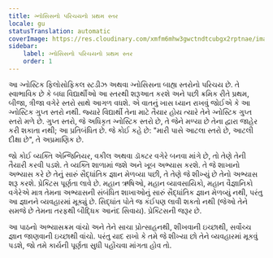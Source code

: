 ```yaml
---
title: ગ્નોસિસનો પરિચયનો પ્રથમ સ્તર
locale: gu
statusTranslation: automatic
coverImage: https://res.cloudinary.com/xmfm6mhw3gwctndtcubgx2rptnae/image/upload/v1741354450/small_cover_introduccion_a_la_gnosis_57a3fc8d72.webp
sidebar:
    label: ગ્નોસિસનો પરિચયનો પ્રથમ સ્તર
    order: 1
---
```

આ ગ્નોસ્ટિક ફિલોસોફિકલ સ્ટડીઝ અથવા ગ્નોસિસના બાહ્ય સ્તરોનો પરિચય છે. તે સ્વાભાવિક છે કે બધા વિદ્યાર્થીઓ આ સ્તરથી શરૂઆત કરશે અને પછી ક્રમિક રીતે પ્રથમ, બીજા, ત્રીજા વગેરે સ્તરો સાથે આગળ વધશે. એ વાતનું ખાસ ધ્યાન રાખવું જોઈએ કે આ ગ્નોસ્ટિક ગુપ્ત સ્તરો નથી. જ્યારે વિદ્યાર્થી તેના માટે તૈયાર હોય ત્યારે તેને ગ્નોસ્ટિક ગુપ્ત સ્તરો મળે છે. ગુપ્ત સ્તરો, જે અધિકૃત ગ્નોસ્ટિક સ્તરો છે, તે જેને મળ્યા છે તેના દ્વારા જાહેર કરી શકાતા નથી; આ પ્રતિબંધિત છે. જે કોઈ કહે છે: "મારી પાસે આટલા સ્તરો છે, આટલી દીક્ષા છે", તે અપ્રમાણિક છે.

જો કોઈ વ્યક્તિ એન્જિનિયર, વકીલ અથવા ડૉક્ટર વગેરે બનવા માંગે છે, તો તેણે તેની તૈયારી કરવી પડશે. તે વ્યક્તિ શાળામાં જશે અને ખૂબ અભ્યાસ કરશે. તે જે શાખાનો અભ્યાસ કરે છે તેનું સારું સૈદ્ધાંતિક જ્ઞાન મેળવ્યા પછી, તે તેણે જે શીખ્યું છે તેનો અભ્યાસ શરૂ કરશે. પ્રેક્ટિસ પૂર્ણતા લાવે છે. મહાન ઋષિઓ, મહાન વ્યાવસાયિકો, મહાન વૈજ્ઞાનિકો વગેરેએ માત્ર તેમના અભ્યાસની સંબંધિત શાખાઓનું સારું સૈદ્ધાંતિક જ્ઞાન મેળવ્યું નથી, પરંતુ આ જ્ઞાનને વ્યવહારમાં મૂક્યું છે. સિદ્ધાંત પોતે જ કંઈપણ લાવી શકતો નથી (જેઓ તેને સમજે છે તેમના તરફથી બૌદ્ધિક આનંદ સિવાય). પ્રેક્ટિસની જરૂર છે.

આ પાઠનો અભ્યાસક્રમ વાંચો અને તેને સાચા પ્રોત્સાહનથી, શીખવાની ઇચ્છાથી, સર્વોચ્ચ જ્ઞાન જાણવાની ઇચ્છાથી વાંચો. પરંતુ યાદ રાખો કે તમે જે શીખ્યા છો તેને વ્યવહારમાં મૂકવું પડશે, જો તમે કાર્યની પૂર્ણતા સુધી પહોંચવા માંગતા હોવ તો.
